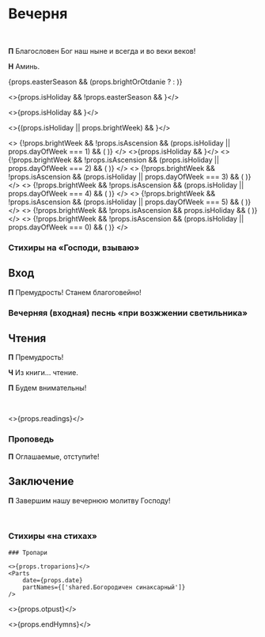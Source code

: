 
<span id="nachalo" />

# Вечерня

<br />

**П** Благословен Бог наш ныне и всегда и во веки веков!

**Н** Аминь.

{props.easterSeason && (props.brightOrOtdanie ? <MdxLoader src="Shared/DaVosstanetBog" /> : <MdxLoader src="Shared/EasterTroparion3x" />)}

<>{props.isHoliday && !props.easterSeason && <MdxLoader src="Vespers/Priidite" lang={props.lang} />}</>

<>{props.isHoliday && <MdxLoader src="Vespers/Psalm103" lang={props.lang} />}</>

<>{(props.isHoliday || props.brightWeek) && <MdxLoader src="Vespers/VelikajaEktenia" lang={props.lang} />}</>

<>
    {!props.brightWeek && !props.isAscension && (props.isHoliday || props.dayOfWeek === 1) && (
        <MdxLoader src="Vespers/Prayer1" lang={props.lang} />
    )}
</>
<>{props.isHoliday && <MdxLoader src="Vespers/Kafisma" lang={props.lang} />}</>
<>
    {!props.brightWeek && !props.isAscension && (props.isHoliday || props.dayOfWeek === 2) && (
        <MdxLoader src="Vespers/Prayer2" lang={props.lang} />
    )}
</>
<>
    {!props.brightWeek && !props.isAscension && (props.isHoliday || props.dayOfWeek === 3) && (
        <MdxLoader src="Vespers/Prayer3" lang={props.lang} />
    )}
</>
<>
    {!props.brightWeek && !props.isAscension && (props.isHoliday || props.dayOfWeek === 4) && (
        <MdxLoader src="Vespers/Prayer4" lang={props.lang} />
    )}
</>
<>
    {!props.brightWeek && !props.isAscension && (props.isHoliday || props.dayOfWeek === 5) && (
        <MdxLoader src="Vespers/Prayer5" lang={props.lang} />
    )}
</>
<>
    {!props.brightWeek && !props.isAscension && props.isHoliday && (
        <MdxLoader src="Vespers/Prayer6" lang={props.lang} />
    )}
</>
<>
    {!props.brightWeek && !props.isAscension && (props.isHoliday || props.dayOfWeek === 0) && (
        <MdxLoader src="Vespers/Prayer7" lang={props.lang} />
    )}
</>

<MdxLoader src="Vespers/Prayer8" lang={props.lang} />
<MdxLoader src="Vespers/VecherniePsalmi" lang={props.lang} />

### Стихиры на «Господи, взываю»

<StihiriNaGV day={props.day} date={props.date} />
<span id="vhod" />

## Вход

**П** Премудрость! Станем благоговейно!

### Вечерняя (входная) песнь «при возжжении светильника»

<MdxLoader src="Vespers/JasniSvet" lang={props.lang} />

## Чтения

<Prokimens date={props.date} />
<span id="reading" />

**П** Премудрость!

**Ч** Из книги… чтение.

**П** Будем внимательны!

<br />

<>{props.readings}</>

### Проповедь

<MdxLoader src="Shared/EkteniaOglash" lang={props.lang} />
<MdxLoader src="Vespers/PrayerKatekhumens" lang={props.lang} />

**П** Оглашаемые, отступи́те!

<MdxLoader src="Shared/SugubajaPolnaja" lang={props.lang} />
<MdxLoader src="Vespers/Udostoi" lang={props.lang} />

## Заключение

**П** Завершим нашу вечернюю молитву Господу!

<MdxLoader src="Vespers/Prayer9" lang={props.lang} />
<br />
<MdxLoader src="Vespers/PrayerGlavopriklonnaja" lang={props.lang} />

### Стихиры «на стихах»

<StihiriNaStihah day={props.day} date={props.date} />

<If condition={!props.brightWeek}>
    <MdxLoader src="Vespers/PrayerSimeona" lang={props.lang} />
    <MdxLoader src="Shared/STrisvatogo" lang={props.lang} />

    ### Тропари

    <>{props.troparions}</>
    <Parts
        date={props.date}
        partNames={['shared.Богородичен синаксарный']}
    />

</If>
<If condition={props.brightWeek}>
    <MdxLoader src="Shared/EasterTroparion3x" />
</If>

<>{props.otpust}</>

<>{props.endHymns}</>
